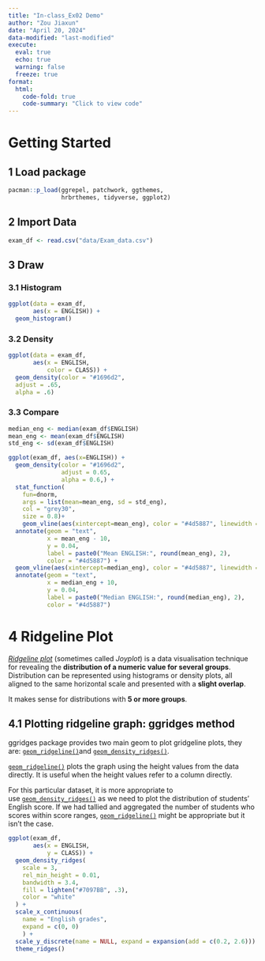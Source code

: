 ```yaml
---
title: "In-class_Ex02 Demo"
author: "Zou Jiaxun"
date: "April 20, 2024"
data-modified: "last-modified"
execute: 
  eval: true
  echo: true
  warning: false
  freeze: true
format:
  html:
    code-fold: true
    code-summary: "Click to view code"
---
```


# Getting Started

## 1 Load package

```r
pacman::p_load(ggrepel, patchwork, ggthemes,
               hrbrthemes, tidyverse, ggplot2)
```

## 2 Import Data

```r
exam_df <- read.csv("data/Exam_data.csv")
```

## 3 Draw

### 3.1 Histogram

```r
ggplot(data = exam_df,
       aes(x = ENGLISH)) +
  geom_histogram()
```

### 3.2 Density

```r
ggplot(data = exam_df,
       aes(x = ENGLISH,
           color = CLASS)) +
  geom_density(color = "#1696d2",
  adjust = .65,
  alpha = .6)
```

### 3.3 Compare

```r
median_eng <- median(exam_df$ENGLISH)
mean_eng <- mean(exam_df$ENGLISH)
std_eng <- sd(exam_df$ENGLISH)

ggplot(exam_df, aes(x=ENGLISH)) +
  geom_density(color = "#1696d2",
               adjust = 0.65,
               alpha = 0.6,) +
  stat_function(
    fun=dnorm,
    args = list(mean=mean_eng, sd = std_eng),
    col = "grey30",
    size = 0.8)+
    geom_vline(aes(xintercept=mean_eng), color = "#4d5887", linewidth = 0.6, linetype = "dashed")+
  annotate(geom = "text",
           x = mean_eng - 10,
           y = 0.04,
           label = paste0("Mean ENGLISH:", round(mean_eng), 2),
           color = "#4d5887") +
  geom_vline(aes(xintercept=median_eng), color = "#4d5887", linewidth = 0.6) +
  annotate(geom = "text",
           x = median_eng + 10,
           y = 0.04,
           label = paste0("Median ENGLISH:", round(median_eng), 2),
           color = "#4d5887")
```

# **4 Ridgeline Plot**

[*Ridgeline plot*](https://www.data-to-viz.com/graph/ridgeline.html) (sometimes called *Joyplot*) is a data visualisation technique for revealing the **distribution of a numeric value for several groups**. Distribution can be represented using histograms or density plots, all aligned to the same horizontal scale and presented with a **slight overlap**.

It makes sense for distributions with **5 or more groups**.

## **4.1 Plotting ridgeline graph: ggridges method**

ggridges package provides two main geom to plot gridgeline plots, they are: [`geom_ridgeline()`](https://wilkelab.org/ggridges/reference/geom_ridgeline.html)and [`geom_density_ridges()`](https://wilkelab.org/ggridges/reference/geom_density_ridges.html).

[`geom_ridgeline()`](https://wilkelab.org/ggridges/reference/geom_ridgeline.html) plots the graph using the height values from the data directly. It is useful when the height values refer to a column directly.

For this particular dataset, it is more appropriate to use [`geom_density_ridges()`](https://wilkelab.org/ggridges/reference/geom_density_ridges.html) as we need to plot the distribution of students’ English score. If we had tallied and aggregated the number of students who scores within score ranges, [`geom_ridgeline()`](https://wilkelab.org/ggridges/reference/geom_ridgeline.html) might be appropriate but it isn’t the case.

```r
ggplot(exam_df, 
       aes(x = ENGLISH, 
           y = CLASS)) +
  geom_density_ridges(
    scale = 3,
    rel_min_height = 0.01,
    bandwidth = 3.4,
    fill = lighten("#7097BB", .3),
    color = "white"
  ) +
  scale_x_continuous(
    name = "English grades",
    expand = c(0, 0)
    ) +
  scale_y_discrete(name = NULL, expand = expansion(add = c(0.2, 2.6))) +
  theme_ridges()
```